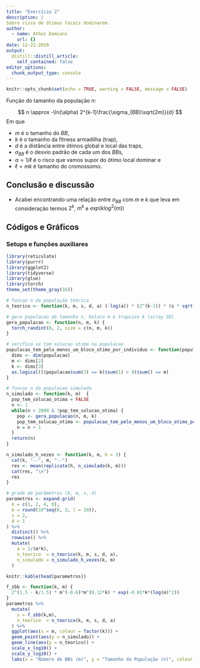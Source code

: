 ```yaml
---
title: "Exercício 2"
description: |
Sobre risco de ótimos locais dominarem.
author:
  - name: Athos Damiani
    url: {}
date: 12-22-2020
output:
  distill::distill_article:
    self_contained: false
editor_options: 
  chunk_output_type: console
---
```



```r
knitr::opts_chunk$set(echo = TRUE, warning = FALSE, message = FALSE)
```


Função do tamanho da população $n$:

$$
n \approx -\ln(\alpha) 2^{k-1}\frac{\sigma_{BB}\sqrt(2m)}{d}
$$
Em que 

- $m$ é o tamanho do $BB$, 
- $k$ é o tamanho da fitness armadilha (trap), 
- $d$ é a distância entre ótimos global e local das traps,
- $\sigma_{BB}$ é o desvio padrão de cada um dos $BB$s, 
- $\alpha = 1/\ell$ é o risco que vamos supor do ótimo local dominar e
- $\ell = mk$ é tamanho do cromossomo.


## Conclusão e discussão

- Acabei encontrando uma relação entre $\sigma_{BB}$ com $m$ e $k$ que leva em consideração termos $2^k$, $m^k$ e $exp(klog^2(m))$

## Códigos e Gráficos

### Setups e funções auxiliares

```r
library(reticulate)
library(purrr)
library(ggplot2)
library(tidyverse)
library(glue)
library(torch)
theme_set(theme_gray(16))
```

```r
# funcao n da população teórica
n_teorico <- function(k, m, s, d, a) (-log(a)) * (2^(k-1)) * (s * sqrt(2*m)/d)
```

```r
# gera populacao de tamanho n, boloco m e trapsize k (array 3D)
gera_populacao <- function(n, m, k) {
  torch_randint(0, 2, size = c(n, m, k))
}

# verifica se tem solucao otima na populacao
populacao_tem_pelo_menos_um_bloco_otimo_por_individuo <- function(populacao) {
  dims <- dim(populacao)
  m <- dims[2]
  k <- dims[3]
  as.logical(((populacao$sum(3) == k)$sum(1) > 0)$sum() == m)
}

# funcao n da populacao simulada
n_simulado <- function(k, m)  {
  pop_tem_solucao_otima = FALSE
  n <- 1
  while(n < 2000 & !pop_tem_solucao_otima) {
    pop <- gera_populacao(n, m, k)
    pop_tem_solucao_otima <- populacao_tem_pelo_menos_um_bloco_otimo_por_individuo(pop)
    n = n + 1
  }
  return(n)
}

n_simulado_h_vezes <- function(k, m, h = 3) {
  cat(k, "--", m, "--")
  res <- mean(replicate(h, n_simulado(k, m)))
  cat(res, "\n")
  res
}

```

```r
# grade de parâmetros (k, m, s, d)
parametros <- expand.grid(
  k = c(1, 2, 4, 8),
  m = round(10^seq(0, 3, l = 10)),
  s = 2,
  d = 1
) %>%
  distinct() %>%
  rowwise() %>%
  mutate(
    a = 1/(m*k),
    n_teorico  = n_teorico(k, m, s, d, a),
    n_simulado = n_simulado_h_vezes(k, m)
  )

knitr::kable(head(parametros))
```


```r
f_sbb <- function(k, m) {
  2^(1.5 - k/1.5) * m^(-0.6)*m^(0.12*k) * exp(-0.01*k*(log(m)^2)) 
}
parametros %>%
  mutate(
    s = f_sbb(k,m),
    n_teorico  = n_teorico(k, m, s, d, a)
  ) %>%
  ggplot(aes(x = m, colour = factor(k))) +
  geom_point(aes(y = n_simulado)) +
  geom_line(aes(y = n_teorico)) +
  scale_x_log10() +
  scale_y_log10() +
  labs(x = "Número de BBs (m)", y = "Tamanho da População (n)", colour = "k", linetype = "sigmaBB", shape = "sigmaBB")
```


